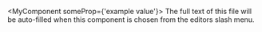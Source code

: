 <MyComponent someProp={'example value'}>
  The full text of this file will be auto-filled when this component is chosen from the editors slash menu.
</MyComponent>